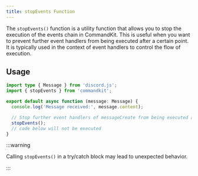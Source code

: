 ```yaml
---
title: stopEvents Function
---
```


The `stopEvents()` function is a utility function that allows you to
stop the execution of the events chain in CommandKit. This is useful
when you want to prevent further event handlers from being executed
after a certain point. It is typically used in the context of event
handlers to control the flow of execution.

## Usage

```ts title="src/app/events/messageCreate/event.ts"
import type { Message } from 'discord.js';
import { stopEvents } from 'commandkit';

export default async function (message: Message) {
  console.log('Message received:', message.content);

  // Stop further event handlers of messageCreate from being executed after this point
  stopEvents();
  // code below will not be executed
}
```

:::warning

Calling `stopEvents()` in a try/catch block may lead to unexpected
behavior.

:::
